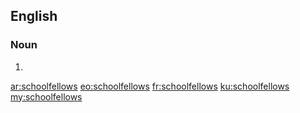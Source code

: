 ==English==

===Noun===
{{head|en}}

# {{plural of|schoolfellow}}

[[ar:schoolfellows]]
[[eo:schoolfellows]]
[[fr:schoolfellows]]
[[ku:schoolfellows]]
[[my:schoolfellows]]